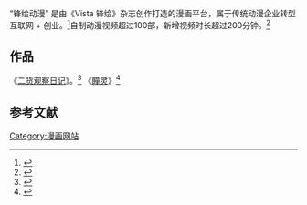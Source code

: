 {{多個問題|
{{Notability Unreferenced|time=2016-03-11T05:05:04+00:00}}
{{primarysources|time=2016-03-11T05:05:04+00:00}}
{{expand|time=2016-03-11T05:05:04+00:00}}
}}
“锋绘动漫” 是由《Vista 锋绘》杂志创作打造的漫画平台，属于传统动漫企业转型互联网 + 创业。<ref>{{Cite news|url=http://36kr.com/p/5039137.html|title=拥有 150 万用户的 “锋绘动漫” 告诉你，传统漫画如何转型做自制动漫社交 app|language=zh-cn|publisher=36kr|author=叶妙玉|date=2015-10-31|accessdate=2016-03-11}}</ref>自制动漫视频超过100部，新增视频时长超过200分钟。<ref>{{Cite news|url=http://tech.huanqiu.com/news/2015-10/7703781.html|title=95后的动漫情节，看动漫不如自制动漫|language=zh-cn|publisher=环球网|author=|date=2015-10-08|accessdate=2016-03-11}}</ref>
==作品==
《[[二货观察日记|二货观察日记]]》。<ref>{{Cite news|url=http://news.ifeng.com/gundong/detail_2013_04/26/24705631_0.shtml|title=锋绘网搞笑漫画《二货观察日记》更新|language=zh-cn|publisher=凤凰网|author=|date=2013年4月26日|accessdate=2016-03-11}}</ref>
《[[瞳灵|瞳灵]]》<ref>{{Cite news|url=http://www.sn.xinhuanet.com/2014-05/21/c_1110791520.htm|title=《瞳灵》纵横中文网、锋绘网联合发布|language=zh-cn|publisher=新华网|author=|date=2014-05-21|accessdate=2016-03-11}}{{dead link|date=2018年4月 |bot=InternetArchiveBot |fix-attempted=yes }}</ref>
== 参考文献 ==
{{Reflist}}[[Category:漫画网站|Category:漫画网站]]